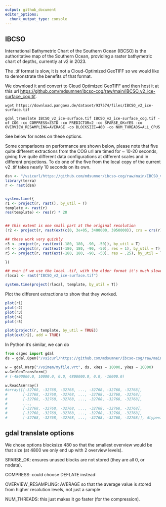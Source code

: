 ```yaml
---
output: github_document
editor_options: 
  chunk_output_type: console
---
```


<!-- README.md is generated from README.Rmd. Please edit that file -->



## IBCSO

International Bathymetric Chart of the Southern Ocean (IBCSO) is the authoritative map of the Southern Ocean, providing a raster bathymetric chart of 
depths, currently at v2 in 2023. 

The .tif format is slow, it is not a Cloud-Optimized GeoTIFF so we would like to demonstrate the benefits of that format. 

We download it and convert to Cloud Optimized GeoTIFF and then host it
at this url [https://github.com/mdsumner/ibcso-cog/raw/main/IBCSO_v2_ice-surface_cog.tif](https://github.com/mdsumner/ibcso-cog/raw/main/IBCSO_v2_ice-surface_cog.tif). 


```
wget https://download.pangaea.de/dataset/937574/files/IBCSO_v2_ice-surface.tif

gdal_translate IBCSO_v2_ice-surface.tif IBCSO_v2_ice-surface_cog.tif -of COG -co COMPRESS=ZSTD -co PREDICTOR=2 -co SPARSE_OK=YES -co OVERVIEW_RESAMPLING=AVERAGE -co BLOCKSIZE=480 -co NUM_THREADS=ALL_CPUS
```

See below for notes on these options. 

Some comparisons on performance are shown below, please note that five quite different extractions from the COG url are timed for ~ 10-20 seconds, giving five quite different data configurations at different scales and in different projections. To do one of the five from the local copy of the current v2 .tif takes nearly 10 seconds on its own. 


```r
dsn <- "/vsicurl/https://github.com/mdsumner/ibcso-cog/raw/main/IBCSO_v2_ice-surface_cog.tif"
library(terra)
r <- rast(dsn)


system.time({
r1 <- project(r, rast(), by_util = T)
template <- rast(r)
res(template) <- res(r) * 20


## this extent is one small part at the original resolution
(r2 <- project(r, rast(ext(c(0, 3e+05, 3400000, 3950000)), crs = crs(r), res = 500), by_util = TRUE))

## these work very quickly
r3 <- project(r, rast(ext(-180, 180, -90, -50)), by_util = T)
r4 <- project(r, rast(ext(-180, 180, -90, -50), res = 1), by_util = T)
r5 <- project(r, rast(ext(-180, 180, -90, -50), res = .25), by_util = T)

})

## even if we use the local .tif, with the older format it's much slower
rlocal <- rast("IBCSO_v2_ice-surface.tif")

system.time(project(rlocal, template, by_util = T))

```

Plot the different extractions to show that they worked. 

```r
plot(r1)
plot(r2)
plot(r3)
plot(r4)
plot(r5)

plot(project(r, template, by_util = TRUE))
plot(ext(r2), add = TRUE)
```


In Python it's similar, we can do 

```python
from osgeo import gdal
ds = gdal.Open("/vsicurl/https://github.com/mdsumner/ibcso-cog/raw/main/IBCSO_v2_ice-surface_cog.tif")

w = gdal.Warp("/vsimem/myfile.vrt", ds, xRes = 10000, yRes = 10000)
w.GetGeoTransform()
# (-4800000.0, 10000.0, 0.0, 4800000.0, 0.0, -10000.0)

w.ReadAsArray()
#array([[-32768, -32768, -32768, ..., -32768, -32768, -32768],
#       [-32768, -32768, -32768, ..., -32768, -32768, -32768],
#       [-32768, -32768, -32768, ..., -32768, -32768, -32768],
#       ...,
#       [-32768, -32768, -32768, ..., -32768, -32768, -32768],
#       [-32768, -32768, -32768, ..., -32768, -32768, -32768],
#       [-32768, -32768, -32768, ..., -32768, -32768, -32768]], dtype=int16)


```


## gdal translate options

We chose options blocksize 480 so that the smallest overview would be that size (at 4800 we only end up with 2 overview levels). 

SPARSE_OK: ensures unused blocks are not stored (they are all 0, or nodata). 

COMPRESS: could choose DEFLATE instead

OVERVIEW_RESAMPLING: AVERAGE so that the average value is stored from higher resolution levels, not just a sample

NUM_THREADS: this just makes it go faster (for the compression). 

